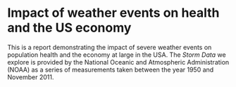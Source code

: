 Impact of weather events on health and the US economy
========================================================

This is a report demonstrating the impact of severe weather events on population health and the economy at large in the USA. The *Storm Data* we explore is provided by the National Oceanic and Atmospheric Administration (NOAA) as a series of measurements taken between the year 1950 and November 2011.


